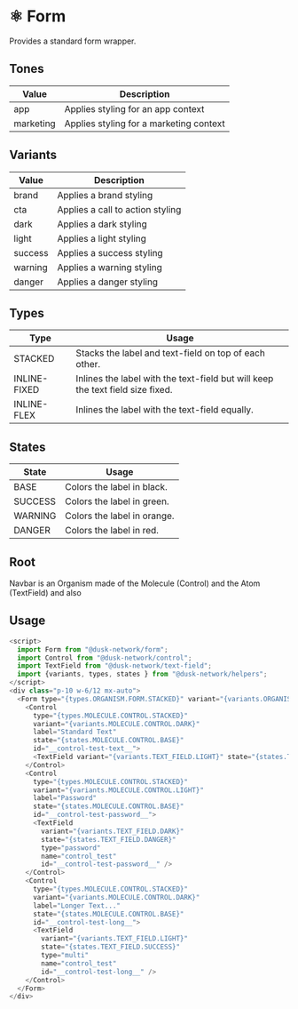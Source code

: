 
<Meta title="Docs/Components/Organisms/Form" />

# ⚛️ Form

Provides a standard form wrapper.

## Tones

| Value     | Description                             |
| --------- | --------------------------------------- |
| app       | Applies styling for an app context      |
| marketing | Applies styling for a marketing context |

## Variants

| Value   | Description                      |
| ------- | -------------------------------- |
| brand   | Applies a brand styling          |
| cta     | Applies a call to action styling |
| dark    | Applies a dark styling           |
| light   | Applies a light styling          |
| success | Applies a success styling        |
| warning | Applies a warning styling        |
| danger  | Applies a danger styling         |

## Types

| Type         | Usage                                                                          |
| ------------ | ------------------------------------------------------------------------------ |
| STACKED      | Stacks the label and text-field on top of each other.                          |
| INLINE-FIXED | Inlines the label with the text-field but will keep the text field size fixed. |
| INLINE-FLEX  | Inlines the label with the text-field equally.                                 |

## States

| State   | Usage                       |
| ------- | --------------------------- |
| BASE    | Colors the label in black.  |
| SUCCESS | Colors the label in green.  |
| WARNING | Colors the label in orange. |
| DANGER  | Colors the label in red.    |

## Root

Navbar is an Organism made of the Molecule (Control) and the Atom (TextField) and also

## Usage

```js
<script>
  import Form from "@dusk-network/form";
  import Control from "@dusk-network/control";
  import TextField from "@dusk-network/text-field";
  import {variants, types, states } from "@dusk-network/helpers";
</script>
<div class="p-10 w-6/12 mx-auto">
  <Form type="{types.ORGANISM.FORM.STACKED}" variant="{variants.ORGANISM.FORM.BRAND}" state="{states.ORGANISM.FORM.BASE}">
    <Control
      type="{types.MOLECULE.CONTROL.STACKED}"
      variant="{variants.MOLECULE.CONTROL.DARK}"
      label="Standard Text"
      state="{states.MOLECULE.CONTROL.BASE}"
      id="__control-test-text__">
      <TextField variant="{variants.TEXT_FIELD.LIGHT}" state="{states.TEXT_FIELD.SUCCESS}" name="control_test" id="__control-test-text__" />
    </Control>
    <Control
      type="{types.MOLECULE.CONTROL.STACKED}"
      variant="{variants.MOLECULE.CONTROL.LIGHT}"
      label="Password"
      state="{states.MOLECULE.CONTROL.BASE}"
      id="__control-test-password__">
      <TextField
        variant="{variants.TEXT_FIELD.DARK}"
        state="{states.TEXT_FIELD.DANGER}"
        type="password"
        name="control_test"
        id="__control-test-password__" />
    </Control>
    <Control
      type="{types.MOLECULE.CONTROL.STACKED}"
      variant="{variants.MOLECULE.CONTROL.DARK}"
      label="Longer Text..."
      state="{states.MOLECULE.CONTROL.BASE}"
      id="__control-test-long__">
      <TextField
        variant="{variants.TEXT_FIELD.LIGHT}"
        state="{states.TEXT_FIELD.SUCCESS}"
        type="multi"
        name="control_test"
        id="__control-test-long__" />
    </Control>
  </Form>
</div>
```
